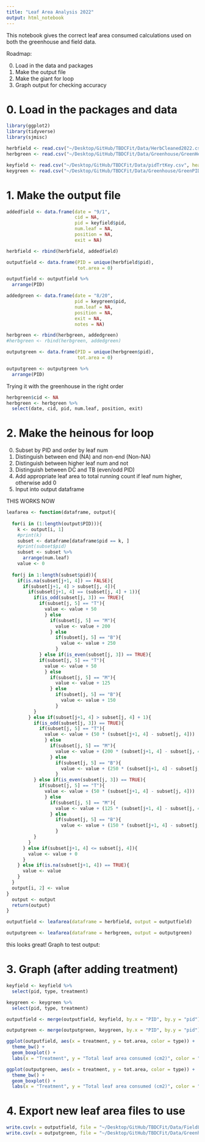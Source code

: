 ```yaml
---
title: "Leaf Area Analysis 2022"
output: html_notebook
---
```


This notebook gives the correct leaf area consumed calculations used on both the greenhouse and field data. 

Roadmap: 

0. Load in the data and packages
1. Make the output file 
2. Make the giant for loop
3. Graph output for checking accuracy


# 0. Load in the packages and data

```r
library(ggplot2)
library(tidyverse)
library(sjmisc)
```

```r
herbfield <- read.csv("~/Desktop/GitHub/TBDCFit/Data/HerbCleaned2022.csv", header = TRUE)
herbgreen <- read.csv("~/Desktop/GitHub/TBDCFit/Data/Greenhouse/GreenHerbAug4.csv", header = TRUE)

keyfield <- read.csv("~/Desktop/GitHub/TBDCFit/Data/pidTrtKey.csv", header = TRUE)
keygreen <- read.csv("~/Desktop/GitHub/TBDCFit/Data/Greenhouse/GreenPIDTrtKey.csv", header = TRUE)
```

# 1. Make the output file

```r
addedfield <- data.frame(date = "9/1", 
                         cid = NA,
                         pid = keyfield$pid, 
                         num.leaf = NA, 
                         position = NA, 
                         exit = NA)

herbfield <- rbind(herbfield, addedfield)

outputfield <- data.frame(PID = unique(herbfield$pid), 
                          tot.area = 0)

outputfield <- outputfield %>%
  arrange(PID)
```

```r
addedgreen <- data.frame(date = "8/20", 
                         pid = keygreen$pid, 
                         num.leaf = NA, 
                         position = NA, 
                         exit = NA, 
                         notes = NA)

herbgreen <- rbind(herbgreen, addedgreen)
#herbgreen <- rbind(herbgreen, addedgreen)

outputgreen <- data.frame(PID = unique(herbgreen$pid), 
                          tot.area = 0)

outputgreen <- outputgreen %>%
  arrange(PID)
```

Trying it with the greenhouse in the right order

```r
herbgreen$cid <- NA
herbgreen <- herbgreen %>%
  select(date, cid, pid, num.leaf, position, exit)
```


# 2. Make the heinous for loop

0. Subset by PID and order by leaf num
1. Distinguish between end (NA) and non-end (Non-NA)
2. Distinguish between higher leaf num and not 
3. Distinguish between DC and TB (even/odd PID)
4. Add appropriate leaf area to total running count if leaf num higher, otherwise add 0
5. Input into output dataframe


THIS WORKS NOW

```r
leafarea <- function(dataframe, output){
  
  for(i in (1:length(output$PID))){
    k <- output[i, 1]
    #print(k)
    subset <- dataframe[dataframe$pid == k, ]
    #print(subset$pid)
    subset <- subset %>%
      arrange(num.leaf)
    value <- 0
  
  for(j in 1:length(subset$pid)){
    if(is.na(subset[j+1, 4]) == FALSE){
      if(subset[j+1, 4] > subset[j, 4]){
        if(subset[j+1, 4] == (subset[j, 4] + 1)){
          if(is_odd(subset[j, 3]) == TRUE){
            if(subset[j, 5] == "T"){
              value <- value + 50
              } else 
                if(subset[j, 5] == "M"){
                  value <- value + 200
                } else
                  if(subset[j, 5] == "B"){
                    value <- value + 250
                  }
            } else if(is_even(subset[j, 3]) == TRUE){
            if(subset[j, 5] == "T"){
              value <- value + 50
              } else 
                if(subset[j, 5] == "M"){
                  value <- value + 125
                } else
                  if(subset[j, 5] == "B"){
                    value <- value + 150
                  }
          }
        } else if(subset[j+1, 4] > subset[j, 4] + 1){
          if(is_odd(subset[j, 3]) == TRUE){
            if(subset[j, 5] == "T"){
              value <- value + (50 * (subset[j+1, 4] - subset[j, 4]))
              } else 
                if(subset[j, 5] == "M"){
                  value <- value + (200 * (subset[j+1, 4] - subset[j, 4]))
                } else
                  if(subset[j, 5] == "B"){
                    value <- value + (250 * (subset[j+1, 4] - subset[j, 4]))
                  }
          } else if(is_even(subset[j, 3]) == TRUE){
            if(subset[j, 5] == "T"){
              value <- value + (50 * (subset[j+1, 4] - subset[j, 4]))
              } else 
                if(subset[j, 5] == "M"){
                  value <- value + (125 * (subset[j+1, 4] - subset[j, 4]))
                } else
                  if(subset[j, 5] == "B"){
                    value <- value + (150 * (subset[j+1, 4] - subset[j, 4]))
                  }
          }
        }
      } else if(subset[j+1, 4] <= subset[j, 4]){
        value <- value + 0
      }
    } else if(is.na(subset[j+1, 4]) == TRUE){
      value <- value
    }
  }
  output[i, 2] <- value
}
  output <- output
  return(output)
}
```


```r
outputfield <- leafarea(dataframe = herbfield, output = outputfield)
```


```r
outputgreen <- leafarea(dataframe = herbgreen, output = outputgreen)
```


this looks great! Graph to test output: 

# 3. Graph (after adding treatment)

```r
keyfield <- keyfield %>%
  select(pid, type, treatment)

keygreen <- keygreen %>%
  select(pid, type, treatment)
```

```r
outputfield <- merge(outputfield, keyfield, by.x = "PID", by.y = "pid")

outputgreen <- merge(outputgreen, keygreen, by.x = "PID", by.y = "pid")
```

```r
ggplot(outputfield, aes(x = treatment, y = tot.area, color = type)) + 
  theme_bw() + 
  geom_boxplot() + 
  labs(x = "Treatment", y = "Total leaf area consumed (cm2)", color = "Plant Type")
```



```r
ggplot(outputgreen, aes(x = treatment, y = tot.area, color = type)) + 
  theme_bw() + 
  geom_boxplot() + 
  labs(x = "Treatment", y = "Total leaf area consumed (cm2)", color = "Plant Type")
```

# 4. Export new leaf area files to use


```r
write.csv(x = outputfield, file = "~/Desktop/GitHub/TBDCFit/Data/FieldLeafArea.csv", row.names = FALSE)
write.csv(x = outputgreen, file = "~/Desktop/GitHub/TBDCFit/Data/Greenhouse/GreenLeafArea.csv", row.names = FALSE)
```

